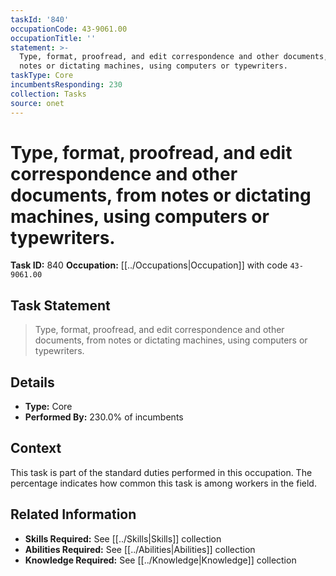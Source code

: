 ```yaml
---
taskId: '840'
occupationCode: 43-9061.00
occupationTitle: ''
statement: >-
  Type, format, proofread, and edit correspondence and other documents, from
  notes or dictating machines, using computers or typewriters.
taskType: Core
incumbentsResponding: 230
collection: Tasks
source: onet
---
```

# Type, format, proofread, and edit correspondence and other documents, from notes or dictating machines, using computers or typewriters.

**Task ID:** 840
**Occupation:** [[../Occupations|Occupation]] with code `43-9061.00`

## Task Statement

> Type, format, proofread, and edit correspondence and other documents, from notes or dictating machines, using computers or typewriters.

## Details

- **Type:** Core
- **Performed By:** 230.0% of incumbents

## Context

This task is part of the standard duties performed in this occupation. The percentage indicates how common this task is among workers in the field.

## Related Information

- **Skills Required:** See [[../Skills|Skills]] collection
- **Abilities Required:** See [[../Abilities|Abilities]] collection
- **Knowledge Required:** See [[../Knowledge|Knowledge]] collection
